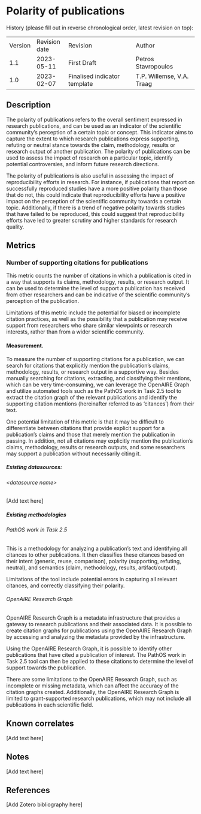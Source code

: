 # Polarity of publications

History (please fill out in reverse chronological order, latest revision
on top):

|         |               |                              |                           |
| ------- | ------------- | ---------------------------- | ------------------------- |
| Version | Revision date | Revision                     | Author                    |
| 1.1     | 2023-05-11    | First Draft                  | Petros Stavropoulos       |
| 1.0     | 2023-02-07    | Finalised indicator template | T.P. Willemse, V.A. Traag |

## Description

The polarity of publications refers to the overall sentiment expressed
in research publications, and can be used as an indicator of the
scientific community's perception of a certain topic or concept. This
indicator aims to capture the extent to which research publications
express supporting, refuting or neutral stance towards the claim,
methodology, results or research output of another publication. The
polarity of publications can be used to assess the impact of research on
a particular topic, identify potential controversies, and inform future
research directions.

The polarity of publications is also useful in assessing the impact of
reproducibility efforts in research. For instance, if publications that
report on successfully reproduced studies have a more positive polarity
than those that do not, this could indicate that reproducibility efforts
have a positive impact on the perception of the scientific community
towards a certain topic. Additionally, if there is a trend of negative
polarity towards studies that have failed to be reproduced, this could
suggest that reproducibility efforts have led to greater scrutiny and
higher standards for research quality.

## Metrics

### Number of supporting citations for publications

This metric counts the number of citations in which a publication is
cited in a way that supports its claims, methodology, results, or
research output. It can be used to determine the level of support a
publication has received from other researchers and can be indicative of
the scientific community's perception of the publication.

Limitations of this metric include the potential for biased or
incomplete citation practices, as well as the possibility that a
publication may receive support from researchers who share similar
viewpoints or research interests, rather than from a wider scientific
community.

#### Measurement.

To measure the number of supporting citations for a publication, we can
search for citations that explicitly mention the publication's claims,
methodology, results, or research output in a supportive way. Besides
manually searching for citations, extracting, and classifying their
mentions, which can be very time-consuming, we can leverage the OpenAIRE
Graph and utilize automated tools such as the PathOS work in Task 2.5
tool to extract the citation graph of the relevant publications and
identify the supporting citation mentions (hereinafter referred to as
‘citances’) from their text.

One potential limitation of this metric is that it may be difficult to
differentiate between citations that provide explicit support for a
publication's claims and those that merely mention the publication in
passing. In addition, not all citations may explicitly mention the
publication's claims, methodology, results or research outputs, and some
researchers may support a publication without necessarily citing it.

##### Existing datasources:

###### \<datasource name\>

\[Add text here\]

##### Existing methodologies

###### PathOS work in Task 2.5

This is a methodology for analyzing a publication's text and identifying
all citances to other publications. It then classifies these citances
based on their intent (generic, reuse, comparison), polarity
(supporting, refuting, neutral), and semantics (claim, methodology,
results, artifact/output).

Limitations of the tool include potential errors in capturing all
relevant citances, and correctly classifying their polarity.

###### OpenAIRE Research Graph

OpenAIRE Research Graph is a metadata infrastructure that provides a
gateway to research publications and their associated data. It is
possible to create citation graphs for publications using the OpenAIRE
Research Graph by accessing and analyzing the metadata provided by the
infrastructure.

Using the OpenAIRE Research Graph, it is possible to identify other
publications that have cited a publication of interest. The PathOS work
in Task 2.5 tool can then be applied to these citations to determine the
level of support towards the publication.

There are some limitations to the OpenAIRE Research Graph, such as
incomplete or missing metadata, which can affect the accuracy of the
citation graphs created. Additionally, the OpenAIRE Research Graph is
limited to grant-supported research publications, which may not include
all publications in each scientific field.

## Known correlates

\[Add text here\]

## Notes

\[Add text here\]

## References

\[Add Zotero bibliography here\]
